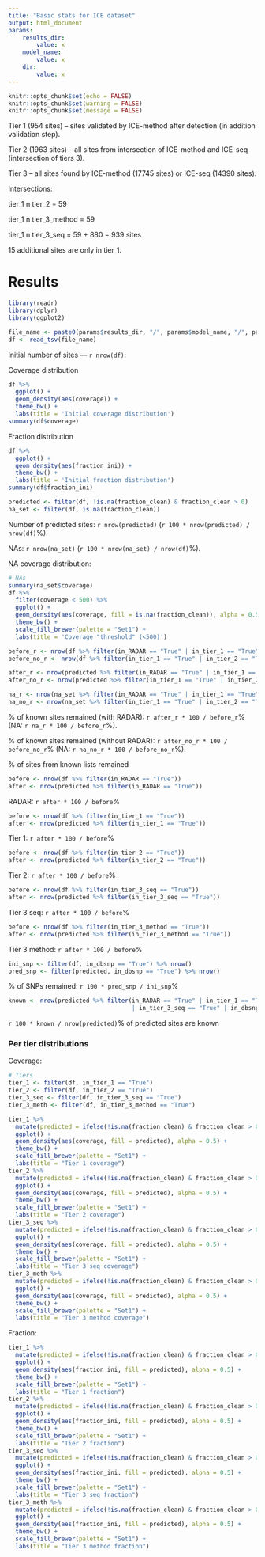 ```yaml
---
title: "Basic stats for ICE dataset"
output: html_document
params:
    results_dir:
        value: x
    model_name:
        value: x
    dir:
        value: x
---
```


```r
knitr::opts_chunk$set(echo = FALSE)
knitr::opts_chunk$set(warning = FALSE)
knitr::opts_chunk$set(message = FALSE)
```

Tier 1 (954 sites) -- sites validated by ICE-method after detection (in addition validation step).

Tier 2 (1963 sites) -- all sites from intersection of ICE-method and ICE-seq (intersection of tiers 3).

Tier 3 -- all sites found by ICE-method (17745 sites) or ICE-seq (14390 sites).

Intersections:

tier_1 n tier_2 = 59

tier_1 n tier_3_method = 59

tier_1 n tier_3_seq = 59 + 880 = 939 sites

15 additional sites are only in tier_1.

# Results

```r
library(readr)
library(dplyr)
library(ggplot2)

file_name <- paste0(params$results_dir, "/", params$model_name, "/", params$dir, "/ADAR_fractions.tsv")
df <- read_tsv(file_name)
```

Initial number of sites --- `r nrow(df)`:

Coverage distribution

```r
df %>%
  ggplot() +
  geom_density(aes(coverage)) +
  theme_bw() +
  labs(title = 'Initial coverage distribution')
summary(df$coverage)
```

Fraction distribution

```r
df %>%
  ggplot() +
  geom_density(aes(fraction_ini)) +
  theme_bw() +
  labs(title = 'Initial fraction distribution')
summary(df$fraction_ini)

predicted <- filter(df, !is.na(fraction_clean) & fraction_clean > 0)
na_set <- filter(df, is.na(fraction_clean))
```

Number of predicted sites: `r nrow(predicted)` (`r 100 * nrow(predicted) / nrow(df)`%).

NAs: `r nrow(na_set)` (`r 100 * nrow(na_set) / nrow(df)`%).

NA coverage distribution:

```r
# NAs
summary(na_set$coverage)
df %>%
  filter(coverage < 500) %>%
  ggplot() +
  geom_density(aes(coverage, fill = is.na(fraction_clean)), alpha = 0.5) +
  theme_bw() +
  scale_fill_brewer(palette = "Set1") +
  labs(title = 'Coverage "threshold" (<500)')
```

```r
before_r <- nrow(df %>% filter(in_RADAR == "True" | in_tier_1 == "True" | in_tier_2 == "True" | in_tier_3_method == "True" | in_tier_3_seq == "True"))
before_no_r <- nrow(df %>% filter(in_tier_1 == "True" | in_tier_2 == "True" | in_tier_3_method == "True" | in_tier_3_seq == "True"))

after_r <- nrow(predicted %>% filter(in_RADAR == "True" | in_tier_1 == "True" | in_tier_2 == "True" | in_tier_3_method == "True" | in_tier_3_seq == "True"))
after_no_r <- nrow(predicted %>% filter(in_tier_1 == "True" | in_tier_2 == "True" | in_tier_3_method == "True" | in_tier_3_seq == "True"))

na_r <- nrow(na_set %>% filter(in_RADAR == "True" | in_tier_1 == "True" | in_tier_2 == "True" | in_tier_3_method == "True" | in_tier_3_seq == "True"))
na_no_r <- nrow(na_set %>% filter(in_tier_1 == "True" | in_tier_2 == "True" | in_tier_3_method == "True" | in_tier_3_seq == "True"))
```

% of known sites remained (with RADAR): `r after_r * 100 / before_r`% (NA: `r na_r * 100 / before_r`%).

% of known sites remained (without RADAR): `r after_no_r * 100 / before_no_r`% (NA: `r na_no_r * 100 / before_no_r`%).

% of sites from known lists remained

```r
before <- nrow(df %>% filter(in_RADAR == "True"))
after <- nrow(predicted %>% filter(in_RADAR == "True"))
```

RADAR: `r after * 100 / before`%

```r
before <- nrow(df %>% filter(in_tier_1 == "True"))
after <- nrow(predicted %>% filter(in_tier_1 == "True"))
```

Tier 1: `r after * 100 / before`%

```r
before <- nrow(df %>% filter(in_tier_2 == "True"))
after <- nrow(predicted %>% filter(in_tier_2 == "True"))
```

Tier 2: `r after * 100 / before`%

```r
before <- nrow(df %>% filter(in_tier_3_seq == "True"))
after <- nrow(predicted %>% filter(in_tier_3_seq == "True"))
```

Tier 3 seq: `r after * 100 / before`%

```r
before <- nrow(df %>% filter(in_tier_3_method == "True"))
after <- nrow(predicted %>% filter(in_tier_3_method == "True"))
```

Tier 3 method: `r after * 100 / before`%

```r
ini_snp <- filter(df, in_dbsnp == "True") %>% nrow()
pred_snp <- filter(predicted, in_dbsnp == "True") %>% nrow()
```

% of SNPs remained: `r 100 * pred_snp / ini_snp`%

```r
known <- nrow(predicted %>% filter(in_RADAR == "True" | in_tier_1 == "True" | in_tier_2 == "True" | in_tier_3_method == "True"
                                   | in_tier_3_seq == "True" | in_dbsnp == "True")) 
```

`r 100 * known / nrow(predicted)`% of predicted sites are known

### Per tier distributions

Coverage:

```r
# Tiers
tier_1 <- filter(df, in_tier_1 == "True")
tier_2 <- filter(df, in_tier_2 == "True")
tier_3_seq <- filter(df, in_tier_3_seq == "True")
tier_3_meth <- filter(df, in_tier_3_method == "True")

tier_1 %>%
  mutate(predicted = ifelse(!is.na(fraction_clean) & fraction_clean > 0, TRUE, FALSE)) %>%
  ggplot() +
  geom_density(aes(coverage, fill = predicted), alpha = 0.5) +
  theme_bw() +
  scale_fill_brewer(palette = "Set1") +
  labs(title = "Tier 1 coverage")
tier_2 %>%
  mutate(predicted = ifelse(!is.na(fraction_clean) & fraction_clean > 0, TRUE, FALSE)) %>%
  ggplot() +
  geom_density(aes(coverage, fill = predicted), alpha = 0.5) +
  theme_bw() +
  scale_fill_brewer(palette = "Set1") +
  labs(title = "Tier 2 coverage")
tier_3_seq %>%
  mutate(predicted = ifelse(!is.na(fraction_clean) & fraction_clean > 0, TRUE, FALSE)) %>%
  ggplot() +
  geom_density(aes(coverage, fill = predicted), alpha = 0.5) +
  theme_bw() +
  scale_fill_brewer(palette = "Set1") +
  labs(title = "Tier 3 seq coverage")
tier_3_meth %>%
  mutate(predicted = ifelse(!is.na(fraction_clean) & fraction_clean > 0, TRUE, FALSE)) %>%
  ggplot() +
  geom_density(aes(coverage, fill = predicted), alpha = 0.5) +
  theme_bw() +
  scale_fill_brewer(palette = "Set1") +
  labs(title = "Tier 3 method coverage")
```

Fraction:

```r
tier_1 %>%
  mutate(predicted = ifelse(!is.na(fraction_clean) & fraction_clean > 0, TRUE, FALSE)) %>%
  ggplot() +
  geom_density(aes(fraction_ini, fill = predicted), alpha = 0.5) +
  theme_bw() +
  scale_fill_brewer(palette = "Set1") +
  labs(title = "Tier 1 fraction")
tier_2 %>%
  mutate(predicted = ifelse(!is.na(fraction_clean) & fraction_clean > 0, TRUE, FALSE)) %>%
  ggplot() +
  geom_density(aes(fraction_ini, fill = predicted), alpha = 0.5) +
  theme_bw() +
  scale_fill_brewer(palette = "Set1") +
  labs(title = "Tier 2 fraction")
tier_3_seq %>%
  mutate(predicted = ifelse(!is.na(fraction_clean) & fraction_clean > 0, TRUE, FALSE)) %>%
  ggplot() +
  geom_density(aes(fraction_ini, fill = predicted), alpha = 0.5) +
  theme_bw() +
  scale_fill_brewer(palette = "Set1") +
  labs(title = "Tier 3 seq fraction")
tier_3_meth %>%
  mutate(predicted = ifelse(!is.na(fraction_clean) & fraction_clean > 0, TRUE, FALSE)) %>%
  ggplot() +
  geom_density(aes(fraction_ini, fill = predicted), alpha = 0.5) +
  theme_bw() +
  scale_fill_brewer(palette = "Set1") +
  labs(title = "Tier 3 method fraction")
```

